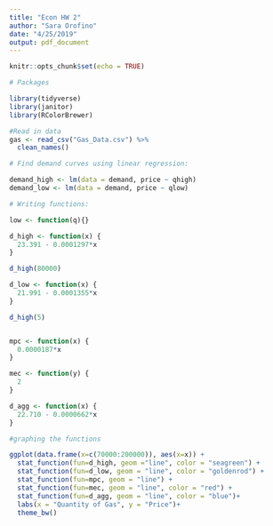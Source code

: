 ```yaml
---
title: "Econ HW 2"
author: "Sara Orofino"
date: "4/25/2019"
output: pdf_document
---
```


```r
knitr::opts_chunk$set(echo = TRUE)
```

```r
# Packages

library(tidyverse)
library(janitor)
library(RColorBrewer)

#Read in data 
gas <- read_csv("Gas_Data.csv") %>% 
  clean_names()

```

```r
# Find demand curves using linear regression:

demand_high <- lm(data = demand, price ~ qhigh)
demand_low <- lm(data = demand, price ~ qlow)


```


```r
# Writing functions:

low <- function(q){}

d_high <- function(x) {
  23.391 - 0.0001297*x
}

d_high(80000)

d_low <- function(x) {
  21.991 - 0.0001355*x
}

d_high(5)


mpc <- function(x) {
  0.0000187*x
}

mec <- function(y) {
  2
}

d_agg <- function(x) {
  22.710 - 0.0000662*x
}

```



``` r
#graphing the functions 

ggplot(data.frame(x=c(70000:200000)), aes(x=x)) + 
  stat_function(fun=d_high, geom ="line", color = "seagreen") + 
  stat_function(fun=d_low, geom = "line", color = "goldenrod") +
  stat_function(fun=mpc, geom = "line") +
  stat_function(fun=mec, geom = "line", color = "red") +
  stat_function(fun=d_agg, geom = "line", color = "blue")+
  labs(x = "Quantity of Gas", y = "Price")+
  theme_bw()

```


